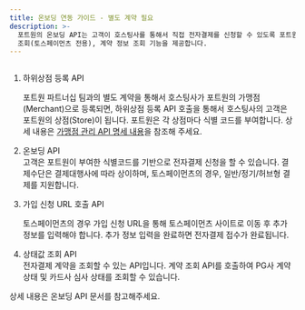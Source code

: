 ```yaml
---
title: 온보딩 연동 가이드 - 별도 계약 필요
description: >-
  포트원의 온보딩 API는 고객이 호스팅사를 통해서 직접 전자결제를 신청할 수 있도록 포트원의 하위 상점 등록, 전자결제신청 URL
  조회(토스페이먼츠 전용), 계약 정보 조회 기능을 제공합니다.
---
```





<figure><img src="/gitbook-assets/ko/onboarding-structure.png" alt=""/><figcaption></figcaption></figure>

1.  하위상점 등록 API

    포트원 파트너십 팀과의 별도 계약을 통해서 호스팅사가 포트원의 가맹점(Merchant)으로 등록되면, 하위상점 등록 API 호출을 통해서 호스팅사의 고객은 포트원의 상점(Store)이 됩니다. 포트원은 각 상점마다 식별 코드를 부여합니다. 상세 내용은 [가맹점 관리 API 명세 내용](https://portone.gitbook.io/docs/api-v2/store)을 참조해 주세요.
2. 온보딩 API\
   고객은 포트원이 부여한 식별코드를 기반으로 전자결제 신청을 할 수 있습니다. 결제수단은 결제대행사에 따라 상이하며, 토스페이먼츠의 경우, 일반/정기/허브형 결제를 지원합니다.
3.  가입 신청 URL 호출 API

    토스페이먼츠의 경우 가입 신청 URL을 통해 토스페이먼츠 사이트로 이동 후 추가 정보를 입력해야 합니다. 추가 정보 입력을 완료하면 전자결제 접수가 완료됩니다.
4. 상태값 조회 API\
   전자결제 계약을 조회할 수 있는 API입니다. 계약 조회 API를 호출하여 PG사 계약 상태 및 카드사 심사 상태를 조회할 수 있습니다.

상세 내용은 온보딩 API 문서를 참고해주세요.

<ContentRef slug="/ko//api-v2/applications" />
